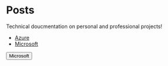 # Posts
Technical doucmentation on personal and professional projects!

* [Azure](/posts/azure)
* [Microsoft](/posts/microsoft)

<button class="btn btn-gradient btn-primary">Microsoft</button>